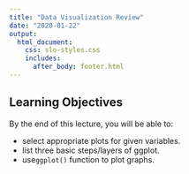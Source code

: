 ```yaml
---
title: "Data Visualization Review"
date: "2020-01-22"
output: 
  html_document:
    css: slo-styles.css 
    includes:
      after_body: footer.html
---
```


## Learning Objectives

By the end of this lecture, you will be able to:

- select appropriate plots for given variables.
- list three basic steps/layers of ggplot.
- use`ggplot()` function to plot graphs.

<br>
<br>
<br>